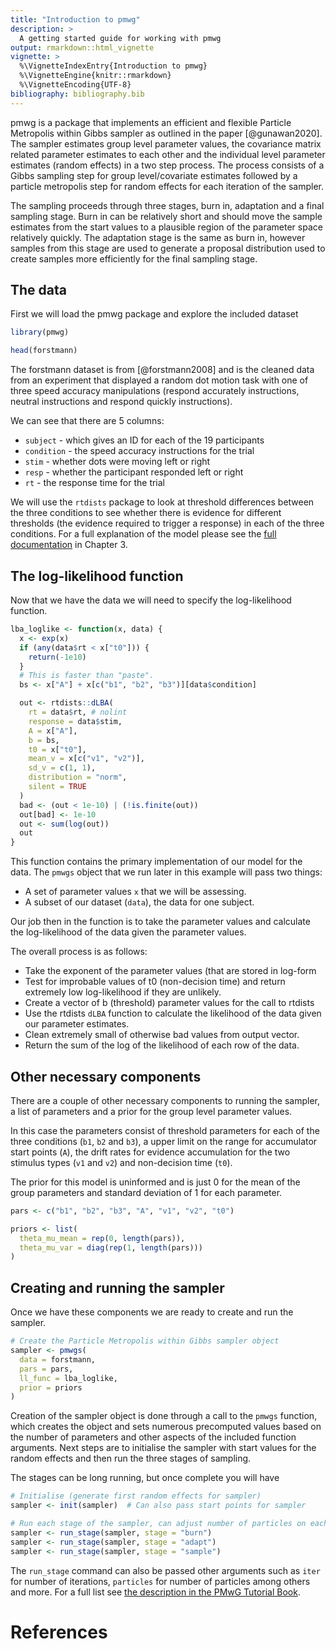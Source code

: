 ```yaml
---
title: "Introduction to pmwg"
description: >
  A getting started guide for working with pmwg
output: rmarkdown::html_vignette
vignette: >
  %\VignetteIndexEntry{Introduction to pmwg}
  %\VignetteEngine{knitr::rmarkdown}
  %\VignetteEncoding{UTF-8}
bibliography: bibliography.bib
---
```


pmwg is a package that implements an efficient and flexible Particle Metropolis within Gibbs sampler as outlined in the paper [@gunawan2020]. The sampler estimates group level parameter values, the covariance matrix related parameter estimates to each other and the individual level parameter estimates (random effects) in a two step process. The process consists of a Gibbs sampling step for group level/covariate estimates followed by a particle metropolis step for random effects for each iteration of the sampler.

The sampling proceeds through three stages, burn in, adaptation and a final sampling stage. Burn in can be relatively short and should move the sample estimates from the start values to a plausible region of the parameter space relatively quickly. The adaptation stage is the same as burn in, however samples from this stage are used to generate a proposal distribution used to create samples more efficiently for the final sampling stage.


## The data

First we will load the pmwg package and explore the included dataset

```r
library(pmwg)

head(forstmann)
```

The forstmann dataset is from [@forstmann2008] and is the cleaned data from an experiment that displayed a random dot motion task with one of three speed accuracy manipulations (respond accurately instructions, neutral instructions and respond quickly instructions).

We can see that there are 5 columns:

* `subject` - which gives an ID for each of the 19 participants
* `condition` - the speed accuracy instructions for the trial
* `stim` - whether dots were moving left or right
* `resp` - whether the participant responded left or right
* `rt` - the response time for the trial

We will use the `rtdists` package to look at threshold differences between the three conditions to see whether there is evidence for different thresholds (the evidence required to trigger a response) in each of the three conditions. For a full explanation of the model please see the [full documentation](https://university-of-newcastle-research.github.io/samplerDoc/) in Chapter 3.

## The log-likelihood function

Now that we have the data we will need to specify the log-likelihood function.

```r
lba_loglike <- function(x, data) {
  x <- exp(x)
  if (any(data$rt < x["t0"])) {
    return(-1e10)
  }
  # This is faster than "paste".
  bs <- x["A"] + x[c("b1", "b2", "b3")][data$condition]

  out <- rtdists::dLBA(
    rt = data$rt, # nolint
    response = data$stim,
    A = x["A"],
    b = bs,
    t0 = x["t0"],
    mean_v = x[c("v1", "v2")],
    sd_v = c(1, 1),
    distribution = "norm",
    silent = TRUE
  )
  bad <- (out < 1e-10) | (!is.finite(out))
  out[bad] <- 1e-10
  out <- sum(log(out))
  out
}
```

This function contains the primary implementation of our model for the data. The `pmwgs` object that we run later in this example will pass two things:

* A set of parameter values `x` that we will be assessing.
* A subset of our dataset (`data`), the data for one subject.

Our job then in the function is to take the parameter values and calculate the log-likelihood of the data given the parameter values.

The overall process is as follows:

* Take the exponent of the parameter values (that are stored in log-form
* Test for improbable values of t0 (non-decision time) and return extremely low log-likelihood if they are unlikely.
* Create a vector of b (threshold) parameter values for the call to rtdists
* Use the rtdists `dLBA` function to calculate the likelihood of the data given our parameter estimates.
* Clean extremely small of otherwise bad values from output vector.
* Return the sum of the log of the likelihood of each row of the data.

## Other necessary components

There are a couple of other necessary components to running the sampler, a list of parameters and a prior for the group level parameter values.

In this case the parameters consist of threshold parameters for each of the three conditions (`b1`, `b2` and `b3`), a upper limit on the range for accumulator start points (`A`), the drift rates for evidence accumulation for the two stimulus types (`v1` and `v2`) and non-decision time (`t0`).

The prior for this model is uninformed and is just 0 for the mean of the group parameters and standard deviation of 1 for each parameter.

```r
pars <- c("b1", "b2", "b3", "A", "v1", "v2", "t0")

priors <- list(
  theta_mu_mean = rep(0, length(pars)),
  theta_mu_var = diag(rep(1, length(pars)))
)
```

## Creating and running the sampler

Once we have these components we are ready to create and run the sampler.

```r
# Create the Particle Metropolis within Gibbs sampler object
sampler <- pmwgs(
  data = forstmann,
  pars = pars,
  ll_func = lba_loglike,
  prior = priors
)
```

Creation of the sampler object is done through a call to the `pmwgs` function, which creates the object and sets numerous precomputed values based on the number of parameters and other aspects of the included function arguments. Next steps are to initialise the sampler with start values for the random effects and then run the three stages of sampling.

The stages can be long running, but once complete you will have

```r
# Initialise (generate first random effects for sampler)
sampler <- init(sampler)  # Can also pass start points for sampler

# Run each stage of the sampler, can adjust number of particles on each
sampler <- run_stage(sampler, stage = "burn")
sampler <- run_stage(sampler, stage = "adapt")
sampler <- run_stage(sampler, stage = "sample")
```

The `run_stage` command can also be passed other arguments such as `iter` for number of iterations, `particles` for number of particles among others and more. For a full list see [the description in the PMwG Tutorial Book](https://university-of-newcastle-research.github.io/samplerDoc/pmwg-sampler-and-signal-detection-theory.html#run-sdtsampler).

# References
